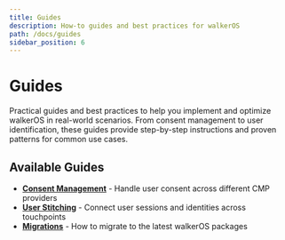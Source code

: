 ```yaml
---
title: Guides
description: How-to guides and best practices for walkerOS
path: /docs/guides
sidebar_position: 6
---
```


# Guides

Practical guides and best practices to help you implement and optimize walkerOS
in real-world scenarios. From consent management to user identification, these
guides provide step-by-step instructions and proven patterns for common use
cases.

## Available Guides

- **[Consent Management](/docs/guides/consent/)** - Handle user consent across
  different CMP providers
- **[User Stitching](/docs/guides/user-stitching)** - Connect user sessions and
  identities across touchpoints
- **[Migrations](/docs/guides/migrations)** - How to migrate to the latest
  walkerOS packages
